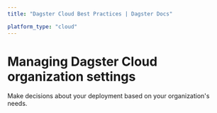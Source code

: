 ```yaml
---
title: "Dagster Cloud Best Practices | Dagster Docs"

platform_type: "cloud"
---
```


# Managing Dagster Cloud organization settings

Make decisions about your deployment based on your organization's needs.

<ArticleList>
  <ArticleListItem
    href="/dagster-cloud/best-practices/managing-multiple-projects-and-teams"
    title="Managing multiple projects & teams in Dagster Cloud"
  ></ArticleListItem>
</ArticleList>
